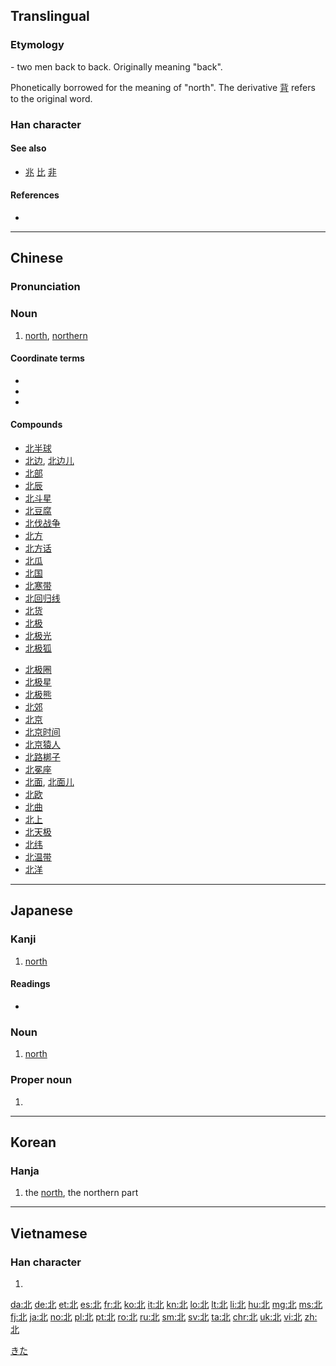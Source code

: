 ==Translingual==
<!--{{stroke order|strokes=5}}

no such file on Commons, leave commented out until one does-->

===Etymology===
{{Han etyl}}
{{liushu|ic}} - two men back to back. Originally meaning "back".

Phonetically borrowed for the meaning of "north". The derivative [[背]] refers to the original word.

===Han character===
{{Han char|rn=21|rad=匕|as=03|sn=5|four=11110|canj=LMP|ids=}}

====See also====
* [[兆]] [[比]] [[非]] <!-- visually similar -->

====References====
{{stroke order|type=jbw}}
* {{Han ref|kx=0152.250|dkj=02574|dj=0342.060|hdz=10262.040|uh=5317|ud=21271|bh=A55F|bd=42335}}

----

==Chinese==
{{zh-forms}}

===Pronunciation===
{{zh-pron
|m=běi
|ma=y
|c=bak1
|h=pfs=pet
|mn=pak/pok
|w=4poq
|mc=y
|oc=y
|cat=n}}

===Noun===
{{zh-noun}}

# [[north]], [[northern]]

====Coordinate terms====
* {{zh-l|東/东}}
* {{zh-l|西}}
* {{zh-l|南}}

====Compounds====
{{top2}}
* [[北半球]]
* [[北边]], [[北边儿]]
* [[北部]]
* [[北辰]]
* [[北斗星]]
* [[北豆腐]]
* [[北伐战争]]
* [[北方]]
* [[北方话]]
* [[北瓜]]
* [[北国]]
* [[北寒带]]
* [[北回归线]]
* [[北货]]
* [[北极]]
* [[北极光]]
* [[北极狐]]
{{mid2}}
* [[北极圈]]
* [[北极星]]
* [[北极熊]]
* [[北郊]]
* [[北京]]
* [[北京时间]]
* [[北京猿人]]
* [[北路梆子]]
* [[北冕座]]
* [[北面]], [[北面儿]]
* [[北欧]]
* [[北曲]]
* [[北上]]
* [[北天极]]
* [[北纬]]
* [[北温带]]
* [[北洋]]
{{bottom}}

{{zh-cat|Beginning|Compass points}}

----

==Japanese==

===Kanji===
{{ja-kanji|grade=2|rs=匕03}}

# [[north]]

====Readings====
* {{ja-readings
|goon=[[ほく]] (hoku)
|kanon=[[ほく]] (hoku)
|on=[[はい]] (hai)
|kun=[[きた]] (kita), [[にげる]] (nigeru)}}

{{ja-kanjitab|きた|yomi=k}}

===Noun===
{{ja-noun|きた}}

# [[north]]

===Proper noun===
{{ja-pos|きた|proper}}

# {{surname|lang=ja|sort=きた}}

[[Category:1000 Japanese basic words|きた]]

----

==Korean==

===Hanja===
{{ko-hanja|hangeul=[[북]], [[배]]|rv=buk, bae|mr=puk, pae|y=puk, pay|eumhun=[[북녘]], [[달아나다]]|ehrv=bungnyeok, dalanada|ehmr=pungnyŏk, talanada|ehy=puknyekh, tal.anata}}

# the [[north]], the northern part

----

==Vietnamese==

===Han character===
{{vi-hantu|[[bắc]], [[bác]], [[bấc]], [[bậc]], [[bước]]|rs=匕03}}

# {{defn|lang=vi|sort=匕03}}

[[da:北]]
[[de:北]]
[[et:北]]
[[es:北]]
[[fr:北]]
[[ko:北]]
[[it:北]]
[[kn:北]]
[[lo:北]]
[[lt:北]]
[[li:北]]
[[hu:北]]
[[mg:北]]
[[ms:北]]
[[fj:北]]
[[ja:北]]
[[no:北]]
[[pl:北]]
[[pt:北]]
[[ro:北]]
[[ru:北]]
[[sm:北]]
[[sv:北]]
[[ta:北]]
[[chr:北]]
[[uk:北]]
[[vi:北]]
[[zh:北]]